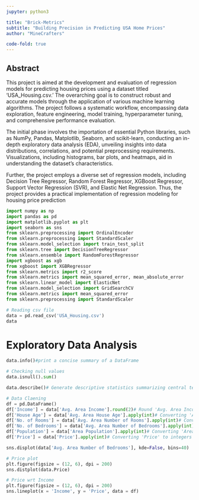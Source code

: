 ```yaml
---
jupyter: python3

title: "Brick-Metrics"
subtitle: "Building Precision in Predicting USA Home Prices"
author: "MineCrafters"

code-fold: true
---
```



## Abstract

This project is aimed at the development and evaluation of regression models for predicting housing prices using a dataset titled 'USA_Housing.csv.' The overarching goal is to construct robust and accurate models through the application of various machine learning algorithms. The project follows a systematic workflow, encompassing data exploration, feature engineering, model training, hyperparameter tuning, and comprehensive performance evaluation.

The initial phase involves the importation of essential Python libraries, such as NumPy, Pandas, Matplotlib, Seaborn, and scikit-learn, conducting an in-depth exploratory data analysis (EDA), unveiling insights into data distributions, correlations, and potential preprocessing requirements. Visualizations, including histograms, bar plots, and heatmaps, aid in understanding the dataset's characteristics.

Further, the project employs a diverse set of regression models, including Decision Tree Regressor, Random Forest Regressor, XGBoost Regressor, Support Vector Regression (SVR), and Elastic Net Regression. Thus, the project provides a practical implementation of regression modeling for housing price prediction




```python
import numpy as np
import pandas as pd
import matplotlib.pyplot as plt
import seaborn as sns
from sklearn.preprocessing import OrdinalEncoder
from sklearn.preprocessing import StandardScaler
from sklearn.model_selection import train_test_split
from sklearn.tree import DecisionTreeRegressor
from sklearn.ensemble import RandomForestRegressor
import xgboost as xgb
from xgboost import XGBRegressor
from sklearn.metrics import r2_score
from sklearn.metrics import mean_squared_error, mean_absolute_error
from sklearn.linear_model import ElasticNet
from sklearn.model_selection import GridSearchCV
from sklearn.metrics import mean_squared_error
from sklearn.preprocessing import StandardScaler
```

```python
# Reading csv file
data = pd.read_csv('USA_Housing.csv')
data
```

# Exploratory Data Analysis

```python
data.info()#print a concise summary of a DataFrame
```

```python
# Checking null values
data.isnull().sum()
```

```python
data.describe()# Generate descriptive statistics summarizing central tendency, dispersion, and shape of dataset's distribution.
```

```python
# Data Claening
df = pd.DataFrame()
df['Income'] = data['Avg. Area Income'].round(2)# Round 'Avg. Area Income' to 2 decimal places and store in 'Income'.
df['House Age'] = data['Avg. Area House Age'].apply(int)# Converting 'Avg. Area House Age' to integers and adding it to 'df' as 'House Age'.
df['No. of Rooms'] = data['Avg. Area Number of Rooms'].apply(int)# Converting 'Avg. Area Number of Rooms' to integers and adding it to 'df' as 'No. of Rooms'.
df['No. of Bedrooms'] = data['Avg. Area Number of Bedrooms'].apply(int)# Converting 'Avg. Area Number of Bedrooms' to integers and adding it to 'df' as 'No. of Bedrooms'.
df['Population'] = data['Area Population'].apply(int)# Converting 'Area Population' to integers and adding it to 'df' as 'Population'.
df['Price'] = data['Price'].apply(int)# Converting 'Price' to integers and adding it to 'df' as 'Price'.
```

```python
sns.displot(data['Avg. Area Number of Bedrooms'], kde=False, bins=40)
```

```python
# Price plot
plt.figure(figsize = (12, 6), dpi = 200)
sns.distplot(data.Price)
```

```python
# Price wrt Income
plt.figure(figsize = (12, 6), dpi = 200)
sns.lineplot(x = 'Income', y = 'Price', data = df)
```

